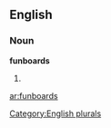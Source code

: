 
==English==

===Noun===
'''funboards'''

# {{plural of|[[funboard]]}}

[[Category:English plurals]]

[[ar:funboards]]